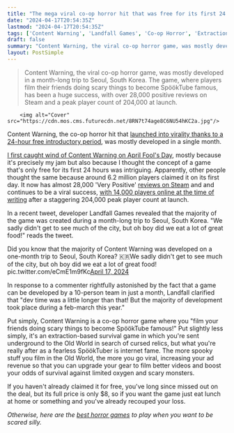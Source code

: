 ```yaml
---
title: "The mega viral co-op horror hit that was free for its first 24 hours was mostly developed in a single month"
date: "2024-04-17T20:54:35Z"
lastmod: "2024-04-17T20:54:35Z"
tags: ['Content Warning', 'Landfall Games', 'Co-op Horror', 'Extraction-based Survival', 'SpöökTube', 'Horror Games']
draft: false
summary: "Content Warning, the viral co-op horror game, was mostly developed in a month-long trip to Seoul, South Korea. The game, where players film their friends doing scary things to become SpöökTube famous, has been a huge success, with over 28,000 positive reviews on Steam and a peak player count of 204,000 at launch."
layout: PostSimple
---
```

> Content Warning, the viral co-op horror game, was mostly developed in a month-long trip to Seoul, South Korea. The game, where players film their friends doing scary things to become SpöökTube famous, has been a huge success, with over 28,000 positive reviews on Steam and a peak player count of 204,000 at launch.


        <img alt="Cover" src="https://cdn.mos.cms.futurecdn.net/8RN7t74age8C6NU54hKC2a.jpg"/>
        
Content Warning, the co-op horror hit that [launched into virality thanks to a 24-hour free introductory period](https://www.gamesradar.com/a-24-hour-free-giveaway-sent-steams-new-viral-co-op-mega-hit-to-the-moon-with-62-million-owners-after-its-first-day/), was mostly developed in a single month.

[I first caught wind of Content Warning on April Fool's Day](https://www.gamesradar.com/no-april-fools-joke-this-co-op-horror-game-where-you-get-famous-or-die-trying-is-like-dark-and-darker-but-youre-a-youtuber-and-its-free-for-24-hours/), mostly because it's precisely my jam but also because I thought the concept of a game that's only free for its first 24 hours was intriguing. Apparently, other people thought the same because around 6.2 million players claimed it on its first day. It now has almost 28,000 'Very Positive' [reviews on Steam](https://store.steampowered.com/app/2881650/Content_Warning/#app_reviews_hash) and and continues to be a viral success, [with 14,000 players online at the time of writing](https://steamdb.info/app/2881650/charts/) after a staggering 204,000 peak player count at launch.

In a recent tweet, developer Landfall Games revealed that the majority of the game was created during a month-long trip to Seoul, South Korea. "We sadly didn't get to see much of the city, but oh boy did we eat a lot of great food!" reads the tweet.

Did you know that the majority of Content Warning was developed on a one-month trip to Seoul, South Korea? 🇰🇷We sadly didn't get to see much of the city, but oh boy did we eat a lot of great food! pic.twitter.com/eCmE1m9fKc[April 17, 2024](https://twitter.com/LandfallGames/status/1780525303778968042)

In response to a commenter rightfully astonished by the fact that a game can be developed by a 10-person team in just a month, Landfall clarified that "dev time was a little longer than that! But the majority of development took place during a feb-march this year."

Put simply, Content Warning is a co-op horror game where you "film your friends doing scary things to become SpöökTube famous!" Put slightly less simply, it's an extraction-based survival game in which you're sent underground to the Old World in search of cursed relics, but what you're really after as a fearless SpöökTuber is internet fame. The more spooky stuff you film in the Old World, the more you go viral, increasing your ad revenue so that you can upgrade your gear to film better videos and boost your odds of survival against limited oxygen and scary monsters.

If you haven't already claimed it for free, you've long since missed out on the deal, but its full price is only $8, so if you want the game just eat lunch at home or something and you've already recouped your loss.

*Otherwise, here are the *[<em>best horror games</em>](https://www.gamesradar.com/best-horror-games/)* to play when you want to be scared silly.*
        